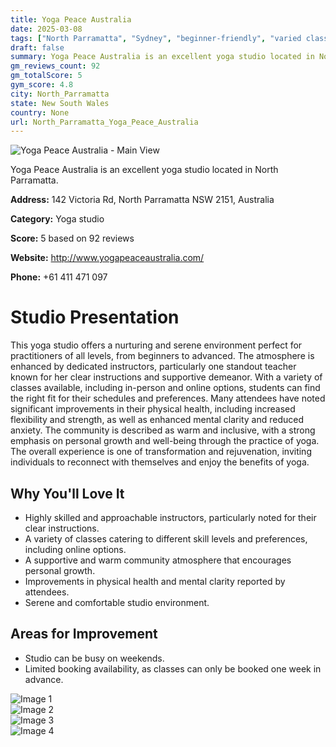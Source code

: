 ```yaml
---
title: Yoga Peace Australia
date: 2025-03-08
tags: ["North Parramatta", "Sydney", "beginner-friendly", "varied class offerings", "serene atmosphere", "supportive community", "North Parramatta"]  
draft: false
summary: Yoga Peace Australia is an excellent yoga studio located in North Parramatta.
gm_reviews_count: 92
gm_totalScore: 5
gym_score: 4.8
city: North_Parramatta
state: New South Wales
country: None
url: North_Parramatta_Yoga_Peace_Australia
---
```


<div className="aspect-[16/9] relative my-8">
  <img 
    src="https://lh5.googleusercontent.com/p/AF1QipO7iPprMkW3Jr9lol6CLjQzOd8Iq9jkX6fkLE_F=w1920-h1080-k-no"
    alt="Yoga Peace Australia - Main View"
    className="object-cover absolute inset-0 w-full h-full rounded-lg"
  />
</div>

Yoga Peace Australia is an excellent yoga studio located in North Parramatta.

**Address:** 142 Victoria Rd, North Parramatta NSW 2151, Australia

**Category:** Yoga studio

**Score:** 5 based on 92 reviews

**Website:** http://www.yogapeaceaustralia.com/

**Phone:** +61 411 471 097

# Studio Presentation

This yoga studio offers a nurturing and serene environment perfect for practitioners of all levels, from beginners to advanced. The atmosphere is enhanced by dedicated instructors, particularly one standout teacher known for her clear instructions and supportive demeanor. With a variety of classes available, including in-person and online options, students can find the right fit for their schedules and preferences. Many attendees have noted significant improvements in their physical health, including increased flexibility and strength, as well as enhanced mental clarity and reduced anxiety. The community is described as warm and inclusive, with a strong emphasis on personal growth and well-being through the practice of yoga. The overall experience is one of transformation and rejuvenation, inviting individuals to reconnect with themselves and enjoy the benefits of yoga.

## Why You'll Love It

- Highly skilled and approachable instructors, particularly noted for their clear instructions.
- A variety of classes catering to different skill levels and preferences, including online options.
- A supportive and warm community atmosphere that encourages personal growth.
- Improvements in physical health and mental clarity reported by attendees.
- Serene and comfortable studio environment.

## Areas for Improvement

- Studio can be busy on weekends.
- Limited booking availability, as classes can only be booked one week in advance.

<div className="grid grid-cols-1 xl:grid-cols-2 gap-4 my-8">
<div className="aspect-[4/3] relative"><img src="https://lh3.googleusercontent.com/p/AF1QipNjjcrXjFa6qDQJBKFa6sRcvn8YGWrOv_A9fP54=w1920-h1080-k-no" alt="Image 1" className="object-cover absolute inset-0 w-full h-full rounded-lg" /></div>
<div className="aspect-[4/3] relative"><img src="https://lh5.googleusercontent.com/p/AF1QipNO66maYE-eNobETbH74_Pf1pVDBwvUrcuzTwxA=w1920-h1080-k-no" alt="Image 2" className="object-cover absolute inset-0 w-full h-full rounded-lg" /></div>
<div className="aspect-[4/3] relative"><img src="https://lh5.googleusercontent.com/p/AF1QipPDckrE7bDfwcPmHqPQ0XVLFj83mwxkUoKUJVyg=w1920-h1080-k-no" alt="Image 3" className="object-cover absolute inset-0 w-full h-full rounded-lg" /></div>
<div className="aspect-[4/3] relative"><img src="https://lh5.googleusercontent.com/p/AF1QipM-PIgKDER7xVRens81wQ8jyeYyUl84_12kTwuE=w1920-h1080-k-no" alt="Image 4" className="object-cover absolute inset-0 w-full h-full rounded-lg" /></div>
</div>